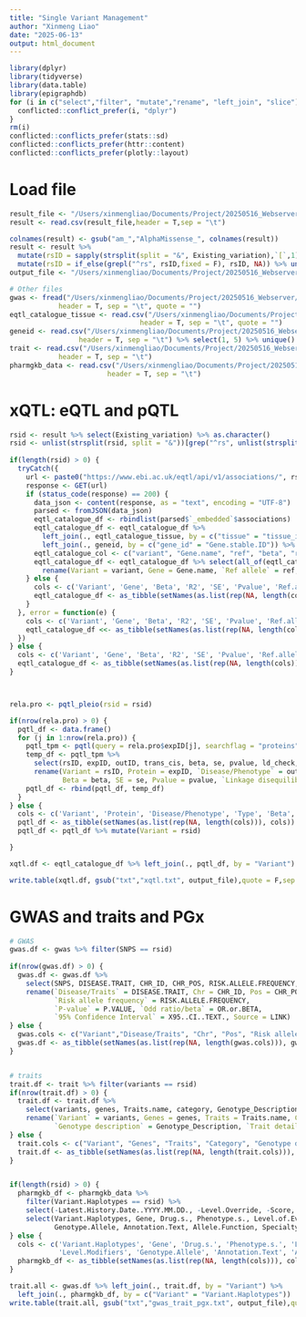 ```yaml
---
title: "Single Variant Management"
author: "Xinmeng Liao"
date: "2025-06-13"
output: html_document
---
```


```r
library(dplyr)
library(tidyverse)
library(data.table)
library(epigraphdb)
for (i in c("select","filter", "mutate","rename", "left_join", "slice")){
  conflicted::conflict_prefer(i, "dplyr")
}
rm(i)
conflicted::conflicts_prefer(stats::sd)
conflicted::conflicts_prefer(httr::content)
conflicted::conflicts_prefer(plotly::layout)
```

# Load file
```r
result_file <- "/Users/xinmengliao/Documents/Project/20250516_Webserver/usr_output/output_text.txt"
result <- read.csv(result_file,header = T,sep = "\t")

colnames(result) <- gsub("am_","AlphaMissense_", colnames(result))
result <- result %>% 
  mutate(rsID = sapply(strsplit(split = "&", Existing_variation),`[`,1)) %>% 
  mutate(rsID = if_else(grepl("^rs", rsID,fixed = F), rsID, NA)) %>% unique() 
output_file <- "/Users/xinmengliao/Documents/Project/20250516_Webserver/usr_output/Variant/SingleVariant/singlevariant_output.txt"

# Other files
gwas <- fread("/Users/xinmengliao/Documents/Project/20250516_Webserver/Datasets/gwas_catalog_v1.0-associations_e113_r2025-04-28.tsv", 
            header = T, sep = "\t", quote = "")
eqtl_catalogue_tissue <- read.csv("/Users/xinmengliao/Documents/Project/20250516_Webserver/Datasets/xQTL/eQTL_Catalogue/eqtl_catalogue_tissue_lables.tsv",
                                header = T, sep = "\t", quote = "")
geneid <- read.csv("/Users/xinmengliao/Documents/Project/20250516_Webserver/Datasets/xQTL/eQTL_Catalogue/ensemblID_gene.txt", 
                 header = T, sep = "\t") %>% select(1, 5) %>% unique()
trait <- read.csv("/Users/xinmengliao/Documents/Project/20250516_Webserver/Datasets/Reports_genome_databases_traits_merged_2.txt", 
            header = T, sep = "\t")
pharmgkb_data <- read.csv("/Users/xinmengliao/Documents/Project/20250516_Webserver/Datasets/PharmGKB/clinical_annotation_combined.txt", 
                        header = T, sep = "\t") 
```

# xQTL: eQTL and pQTL
```r
rsid <- result %>% select(Existing_variation) %>% as.character()
rsid <- unlist(strsplit(rsid, split = "&"))[grep("^rs", unlist(strsplit(rsid, split = "&")))]
    
if(length(rsid) > 0) {
  tryCatch({
    url <- paste0("https://www.ebi.ac.uk/eqtl/api/v1/associations/", rsid)
    response <- GET(url)
    if (status_code(response) == 200) {
      data_json <- content(response, as = "text", encoding = "UTF-8")
      parsed <- fromJSON(data_json)
      eqtl_catalogue_df <- rbindlist(parsed$`_embedded`$associations)
      eqtl_catalogue_df <- eqtl_catalogue_df %>% 
        left_join(., eqtl_catalogue_tissue, by = c("tissue" = "tissue_id")) %>% unique() %>% 
        left_join(., geneid, by = c("gene_id" = "Gene.stable.ID")) %>% unique()
      eqtl_catalogue_col <- c("variant", "Gene.name", "ref", "beta", "r2", "se", "pvalue", "tissue_label", "study_id", "qtl_group")
      eqtl_catalogue_df <- eqtl_catalogue_df %>% select(all_of(eqtl_catalogue_col)) %>% 
        rename(Variant = variant, Gene = Gene.name, `Ref allele` = ref, Tissue = tissue_label, Beta = beta, SE = se, R2 = r2, Pvalue = pvalue, `Study ID` = study_id, `Group` = qtl_group)
    } else {
      cols <- c('Variant', 'Gene', 'Beta', 'R2', 'SE', 'Pvalue', 'Ref.allele', 'Tissue', 'Study ID', 'eQTL group')
      eqtl_catalogue_df <- as_tibble(setNames(as.list(rep(NA, length(cols))), cols))
    }
  }, error = function(e) {
    cols <- c('Variant', 'Gene', 'Beta', 'R2', 'SE', 'Pvalue', 'Ref.allele', 'Tissue', 'Study ID', 'eQTL group')
    eqtl_catalogue_df <<- as_tibble(setNames(as.list(rep(NA, length(cols))), cols))
  })
} else {
  cols <- c('Variant', 'Gene', 'Beta', 'R2', 'SE', 'Pvalue', 'Ref.allele', 'Tissue', 'Study ID', 'eQTL group')
  eqtl_catalogue_df <- as_tibble(setNames(as.list(rep(NA, length(cols))), cols))
}



rela.pro <- pqtl_pleio(rsid = rsid)

if(nrow(rela.pro) > 0) {
  pqtl_df <- data.frame()
  for (j in 1:nrow(rela.pro)) {
    pqtl_tpm <- pqtl(query = rela.pro$expID[j], searchflag = "proteins", rtype = "mrres", pvalue = 1) 
    temp_df <- pqtl_tpm %>% 
      select(rsID, expID, outID, trans_cis, beta, se, pvalue, ld_check, method) %>% 
      rename(Variant = rsID, Protein = expID, `Disease/Phenotype` = outID, Type = trans_cis, 
             Beta = beta, SE = se, Pvalue = pvalue, `Linkage disequilibrium` = ld_check, Method = method)
    pqtl_df <- rbind(pqtl_df, temp_df)
  }
} else {
  cols <- c('Variant', 'Protein', 'Disease/Phenotype', 'Type', 'Beta', 'SE', 'Pvalue', 'Linkage disequilibrium', 'Method')
  pqtl_df <- as_tibble(setNames(as.list(rep(NA, length(cols))), cols))
  pqtl_df <- pqtl_df %>% mutate(Variant = rsid)

}

xqtl.df <- eqtl_catalogue_df %>% left_join(., pqtl_df, by = "Variant")

write.table(xqtl.df, gsub("txt","xqtl.txt", output_file),quote = F,sep = "\t",row.names = F)
```

# GWAS and traits and PGx
```r
# GWAS
gwas.df <- gwas %>% filter(SNPS == rsid)
      
if(nrow(gwas.df) > 0) {
  gwas.df <- gwas.df %>% 
    select(SNPS, DISEASE.TRAIT, CHR_ID, CHR_POS, RISK.ALLELE.FREQUENCY, P.VALUE, OR.or.BETA, X95..CI..TEXT., LINK) %>% 
    rename(`Disease/Traits` = DISEASE.TRAIT, Chr = CHR_ID, Pos = CHR_POS, Variant = SNPS,
           `Risk allele frequency` = RISK.ALLELE.FREQUENCY, 
           `P-value` = P.VALUE, `Odd ratio/beta` = OR.or.BETA, 
           `95% Confidence Interval` = X95..CI..TEXT., Source = LINK) 
} else {
  gwas.cols <- c("Variant","Disease/Traits", "Chr", "Pos", "Risk allele frequency", "P-value", "Odd ratio/beta", "95% Confidence Interval", "Source")
  gwas.df <- as_tibble(setNames(as.list(rep(NA, length(gwas.cols))), gwas.cols))
}


# traits
trait.df <- trait %>% filter(variants == rsid)
if(nrow(trait.df) > 0) {
  trait.df <- trait.df %>% 
    select(variants, genes, Traits.name, category, Genotype_Description, Description) %>% 
    rename(`Variant` = variants, Genes = genes, Traits = Traits.name, Category = category, 
           `Genotype description` = Genotype_Description, `Trait details` = Description)
} else {
  trait.cols <- c("Variant", "Genes", "Traits", "Category", "Genotype description", "Trait details")
  trait.df <- as_tibble(setNames(as.list(rep(NA, length(trait.cols))), trait.cols))
}


if(length(rsid) > 0) {
  pharmgkb_df <- pharmgkb_data %>% 
    filter(Variant.Haplotypes == rsid) %>% 
    select(-Latest.History.Date..YYYY.MM.DD., -Level.Override, -Score, -PMID.Count, -Evidence.Count) %>% 
    select(Variant.Haplotypes, Gene, Drug.s., Phenotype.s., Level.of.Evidence, Level.Modifiers, 
           Genotype.Allele, Annotation.Text, Allele.Function, Specialty.Population)
} else {
  cols <- c('Variant.Haplotypes', 'Gene', 'Drug.s.', 'Phenotype.s.', 'Level.of.Evidence',
            'Level.Modifiers', 'Genotype.Allele', 'Annotation.Text', 'Allele.Function', 'Specialty.Population')
  pharmgkb_df <- as_tibble(setNames(as.list(rep(NA, length(cols))), cols))
}

trait.all <- gwas.df %>% left_join(., trait.df, by = "Variant") %>% 
  left_join(., pharmgkb_df, by = c("Variant" = "Variant.Haplotypes"))
write.table(trait.all, gsub("txt","gwas_trait_pgx.txt", output_file),quote = F,sep = "\t",row.names = F)

```

